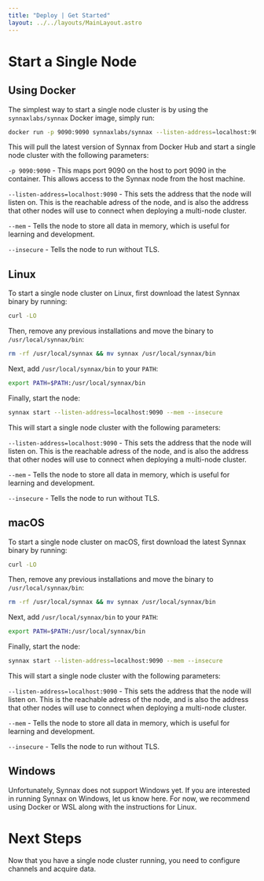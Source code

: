 ```yaml
---
title: "Deploy | Get Started"
layout: ../../layouts/MainLayout.astro
---
```


# Start a Single Node

## Using Docker

The simplest way to start a single node cluster is by using the `synnaxlabs/synnax` Docker image,
simply run:

```bash
docker run -p 9090:9090 synnaxlabs/synnax --listen-address=localhost:9090 --mem --insecure
```

This will pull the latest version of Synnax from Docker Hub and start a single node cluster with
the following parameters:

`-p 9090:9090` - This maps port 9090 on the host to port 9090 in the container. This allows
access to the Synnax node from the host machine.

`--listen-address=localhost:9090` - This sets the address that the node will listen on. This
is the reachable adress of the node, and is also the address that other nodes will use to
connect when deploying a multi-node cluster.

`--mem` - Tells the node to store all data in memory, which is useful for learning and
development.

`--insecure` - Tells the node to run without TLS.

## Linux

To start a single node cluster on Linux, first download the latest Synnax binary
by running:

```bash
curl -LO
```

Then, remove any previous installations and move the binary to `/usr/local/synnax/bin`:

```bash
rm -rf /usr/local/synnax && mv synnax /usr/local/synnax/bin
```

Next, add `/usr/local/synnax/bin` to your `PATH`:

```bash
export PATH=$PATH:/usr/local/synnax/bin
```

Finally, start the node:

```bash
synnax start --listen-address=localhost:9090 --mem --insecure
```

This will start a single node cluster with the following parameters:

`--listen-address=localhost:9090` - This sets the address that the node will listen on. This
is the reachable adress of the node, and is also the address that other nodes will use to
connect when deploying a multi-node cluster.

`--mem` - Tells the node to store all data in memory, which is useful for learning and
development.

`--insecure` - Tells the node to run without TLS.

## macOS

To start a single node cluster on macOS, first download the latest Synnax binary
by running:

```bash
curl -LO
```

Then, remove any previous installations and move the binary to `/usr/local/synnax/bin`:

```bash
rm -rf /usr/local/synnax && mv synnax /usr/local/synnax/bin
```

Next, add `/usr/local/synnax/bin` to your `PATH`:

```bash
export PATH=$PATH:/usr/local/synnax/bin
```

Finally, start the node:

```bash
synnax start --listen-address=localhost:9090 --mem --insecure
```

This will start a single node cluster with the following parameters:

`--listen-address=localhost:9090` - This sets the address that the node will listen on. This
is the reachable adress of the node, and is also the address that other nodes will use to
connect when deploying a multi-node cluster.

`--mem` - Tells the node to store all data in memory, which is useful for learning and
development.

`--insecure` - Tells the node to run without TLS.

## Windows

Unfortunately, Synnax does not support Windows yet. If you are interested in running Synnax on
Windows, let us know here. For now, we recommend using Docker or WSL along with the
instructions for Linux.

# Next Steps

Now that you have a single node cluster running, you need to configure channels and
acquire data.
